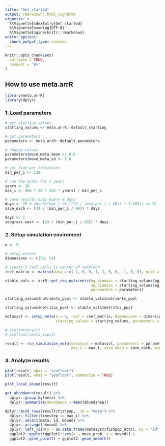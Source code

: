 ```yaml
---
title: "Get started"
output: rmarkdown::html_vignette
vignette: >
  %\VignetteIndexEntry{Get started}
  %\VignetteEncoding{UTF-8}
  %\VignetteEngine{knitr::rmarkdown}
editor_options: 
  chunk_output_type: console
---
```


```r
knitr::opts_chunk$set(
  collapse = TRUE,
  comment = "#>"
)
```

## How to use **meta.arrR**

```r
library(meta.arrR)
library(dplyr)
```

### 1. Load parameters

```r

# get starting values
starting_values <- meta.arrR::default_starting

# get parameters
parameters <- meta.arrR::default_parameters

# change values
parameters$move_meta_mean <- 0.0
parameters$move_meta_sd <- 1.0

# set time per iterations
min_per_i <- 120

# run the model for n years
years <- 10
max_i <- (60 * 24 * 365 * years) / min_per_i

# save results only every m days
days <- 25 # which((max_i %% ((24 / (min_per_i / 60)) * 1:365)) == 0)
save_each <- (24 / (min_per_i / 60)) * days

days <- 1
seagrass_each <- (24 / (min_per_i / 60)) * days
```

### 2. Setup simulation enviroment

```r
n <- 5

# setup extent
dimensions <- c(50, 50)

# create 5 reef cells in center of seafloor
reef_matrix <- matrix(data = c(-1, 0, 0, 1, 1, 0, 0, -1, 0, 0), ncol = 2, byrow = TRUE)

stable_vals <- arrR::get_req_nutrients(bg_biomass = starting_values$bg_biomass,
                                       ag_biomass = starting_values$ag_biomass,
                                       parameters = parameters)

starting_values$nutrients_pool <- stable_vals$nutrients_pool

starting_values$detritus_pool <- stable_vals$detritus_pool

metasyst <- setup_meta(n = n, reef = reef_matrix, dimensions = dimensions, max_i = max_i,
                       starting_values = starting_values, parameters = parameters)

# plot(metasyst)
# plot(nutrients_input)
```

```r
result <- run_simulation_meta(metasyst = metasyst, parameters = parameters, movement = "behav",
                              max_i = max_i, save_each = save_each, min_per_i = min_per_i)
```

### 3. Analyze results

```r
plot(result, what = "seafloor")
plot(result, what = "seafloor", summarize = TRUE)

plot_local_abund(result)

get_abundance(result) %>% 
  dplyr::group_by(meta) %>% 
  dplyr::summarise(abundance = mean(abundance))

dplyr::bind_rows(result$fishpop, .id = "meta") %>% 
  dplyr::filter(timestep == max_i) %>% 
  dplyr::select(meta, id, moved) %>% 
  dplyr::arrange(-moved) %>% 
  dplyr::left_join(y = as.data.frame(metasyst$fishpop_attr), by = "id") %>%
  ggplot2::ggplot(ggplot2::aes(x = move_prob, y = moved)) + 
  ggplot2::geom_point() + ggplot2::geom_smooth()
```
